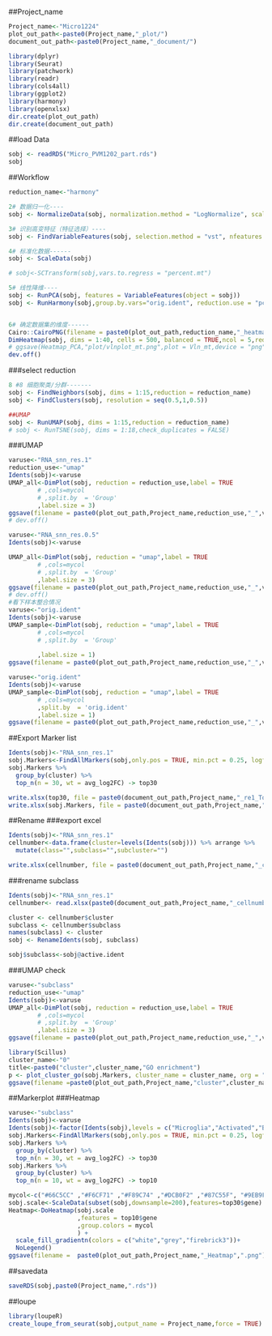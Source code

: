 ##Project_name
```r
Project_name<-"Micro1224"
plot_out_path<-paste0(Project_name,"_plot/")
document_out_path<-paste0(Project_name,"_document/")
```

```r
library(dplyr)
library(Seurat)
library(patchwork)
library(readr)
library(cols4all)
library(ggplot2)
library(harmony)
library(openxlsx)
dir.create(plot_out_path)
dir.create(document_out_path)
```
##load Data
```r
sobj <- readRDS("Micro_PVM1202_part.rds")
sobj


```
##Workflow
```r
reduction_name<-"harmony"

2# 数据归一化----
sobj <- NormalizeData(sobj, normalization.method = "LogNormalize", scale.factor = 10000)

3# 识别高变特征（特征选择）----
sobj <- FindVariableFeatures(sobj, selection.method = "vst", nfeatures = 3000)

4# 标准化数据------
sobj <- ScaleData(sobj)

# sobj<-SCTransform(sobj,vars.to.regress = "percent.mt")

5# 线性降维----
sobj <- RunPCA(sobj, features = VariableFeatures(object = sobj))
sobj <- RunHarmony(sobj,group.by.vars="orig.ident", reduction.use = "pca")


6# 确定数据集的维度------
Cairo::CairoPNG(filename = paste0(plot_out_path,reduction_name,"_heatmap.png"),width = 3000,height = 3000,dpi = 200)
DimHeatmap(sobj, dims = 1:40, cells = 500, balanced = TRUE,ncol = 5,reduction = reduction_name)
# ggsave(Heatmap_PCA,"plot/vlnplot_mt.png",plot = Vln_mt,device = "png",width=3000,height = 2000,dpi = 200,units = "px")
dev.off()
```

###select reduction
```r
8 #8 细胞聚类/分群-------
sobj <- FindNeighbors(sobj, dims = 1:15,reduction = reduction_name)
sobj <- FindClusters(sobj, resolution = seq(0.5,1,0.5))

##UMAP
sobj <- RunUMAP(sobj, dims = 1:15,reduction = reduction_name)
# sobj <- RunTSNE(sobj, dims = 1:18,check_duplicates = FALSE)
```
###UMAP
```r

varuse<-"RNA_snn_res.1"
reduction_use<-"umap"
Idents(sobj)<-varuse
UMAP_all<-DimPlot(sobj, reduction = reduction_use,label = TRUE
        # ,cols=mycol
        # ,split.by  = 'Group'
        ,label.size = 3)
ggsave(filename = paste0(plot_out_path,Project_name,reduction_use,"_",varuse,".png"),plot = UMAP_all,device = "png",width=2500,height = 2000,dpi = 300,units = "px")
# dev.off()

varuse<-"RNA_snn_res.0.5"
Idents(sobj)<-varuse

UMAP_all<-DimPlot(sobj, reduction = "umap",label = TRUE
        # ,cols=mycol
        # ,split.by  = 'Group'
        ,label.size = 3)
ggsave(filename = paste0(plot_out_path,Project_name,reduction_use,"_",varuse,".png"),plot = UMAP_all,device = "png",width=2500,height = 2000,dpi = 300,units = "px")
# dev.off()
#看下样本整合情况
varuse<-"orig.ident"
Idents(sobj)<-varuse
UMAP_sample<-DimPlot(sobj, reduction = "umap",label = TRUE
        # ,cols=mycol
        # ,split.by  = 'Group'
        
        ,label.size = 1)
ggsave(filename = paste0(plot_out_path,Project_name,reduction_use,"_",varuse,".png"),plot = UMAP_sample,device = "png",width=2500,height = 2000,dpi = 300,units = "px")

varuse<-"orig.ident"
Idents(sobj)<-varuse
UMAP_sample<-DimPlot(sobj, reduction = "umap",label = TRUE
        # ,cols=mycol
        ,split.by  = 'orig.ident'
        ,label.size = 1)
ggsave(filename = paste0(plot_out_path,Project_name,reduction_use,"_",varuse,"_group.png"),plot = UMAP_sample,device = "png",width=4000,height = 2000,dpi = 300,units = "px")
```

##Export Marker list
```r
Idents(sobj)<-"RNA_snn_res.1"
sobj.Markers<-FindAllMarkers(sobj,only.pos = TRUE, min.pct = 0.25, logfc.threshold = 0.25)
sobj.Markers %>%
  group_by(cluster) %>%
  top_n(n = 30, wt = avg_log2FC) -> top30

write.xlsx(top30, file = paste0(document_out_path,Project_name,"_re1_Top30.xlsx"))
write.xlsx(sobj.Markers, file = paste0(document_out_path,Project_name,"_re1.xlsx"))

```

##Rename
###export excel
```r
Idents(sobj)<-"RNA_snn_res.1"
cellnumber<-data.frame(cluster=levels(Idents(sobj))) %>% arrange %>%
  mutate(class="",subclass="",subcluster="")

write.xlsx(cellnumber, file = paste0(document_out_path,Project_name,"_cellnumber.xlsx"))
```
###rename subclass
```r

Idents(sobj)<-"RNA_snn_res.1"
cellnumber<- read.xlsx(paste0(document_out_path,Project_name,"_cellnumber.xlsx"))

cluster <- cellnumber$cluster
subclass <- cellnumber$subclass
names(subclass) <- cluster
sobj <- RenameIdents(sobj, subclass)

sobj$subclass<-sobj@active.ident
```
###UMAP check
```r
varuse<-"subclass"
reduction_use<-"umap"
Idents(sobj)<-varuse
UMAP_all<-DimPlot(sobj, reduction = reduction_use,label = TRUE
        # ,cols=mycol
        # ,split.by  = 'Group'
        ,label.size = 3)
ggsave(filename = paste0(plot_out_path,Project_name,reduction_use,"_",varuse,".png"),plot = UMAP_all,device = "png",width=2500,height = 2000,dpi = 300,units = "px")
```

```r
library(Scillus)
cluster_name<-"0"
title<-paste0("cluster",cluster_name,"GO enrichment")
p <- plot_cluster_go(sobj.Markers, cluster_name = cluster_name, org = "human", topn = 100,ont = "ALL")+ggtitle(title)
ggsave(filename =paste0(plot_out_path,Project_name,"cluster",cluster_name,"_GO_enrichment.png"),device = "png",width=4000,height = 2500,dpi = 400,units = "px" )
```
##Markerplot
###Heatmap
```r
varuse<-"subclass"
Idents(sobj)<-varuse
Idents(sobj)<-factor(Idents(sobj),levels = c("Microglia","Activated","BAM"))
sobj.Markers<-FindAllMarkers(sobj,only.pos = TRUE, min.pct = 0.25, logfc.threshold = 0.25)
sobj.Markers %>%
  group_by(cluster) %>%
  top_n(n = 30, wt = avg_log2FC) -> top30
sobj.Markers %>%
  group_by(cluster) %>%
  top_n(n = 10, wt = avg_log2FC) -> top10
```

```r
mycol<-c("#66C5CC" ,"#F6CF71" ,"#F89C74" ,"#DCB0F2" ,"#87C55F", "#9EB9F3" ,"#FE88B1")
sobj.scale<-ScaleData(subset(sobj,downsample=200),features=top30$gene)
Heatmap<-DoHeatmap(sobj.scale
                   ,features = top10$gene
                   ,group.colors = mycol
                   ) + 
  scale_fill_gradientn(colors = c("white","grey","firebrick3"))+
  NoLegend()
ggsave(filename =  paste0(plot_out_path,Project_name,"_Heatmap",".png"),device = "png",width=2500,height = 2000,dpi = 300,units = "px")
```

##savedata
```r
saveRDS(sobj,paste0(Project_name,".rds"))
```
##loupe
```r
library(loupeR)
create_loupe_from_seurat(sobj,output_name = Project_name,force = TRUE)
```
